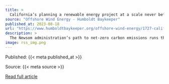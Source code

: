 ```yaml
---
title: >
  California’s planning a renewable energy project at a scale never before attempted in the world
source: "Offshore Wind Energy - Humboldt Baykeeper"
published_at: 2023-08-18
url: "https://www.humboldtbaykeeper.org/offshore-wind-energy/1727-california-s-planning-a-renewable-energy-project-at-a-scale-never-before-attempted-in-the-world-2"
description: >
  The Newsom administration’s path to net-zero carbon emissions runs through one of the state’s poorer, most remote areas.A 300-foot tall smokestack from a defunct paper mill looms over the port in Humboldt Bay, a relic of the timber industry that once defined the northwestern corner of California along with the struggling salmon fishing industry and sputtering marijuana trade.But a gust of optimism has arrived in Humboldt County over plans to develop offshore wind at a depth and scale never before attempted in the world – sparking hope and anxiety in a region that has lived through repeated boom-and-bust cycles and ended up with one of the lower per-capita incomes in the state.“This is a generational project,” said Jeff Hunerlach, secretary-treasurer of a council of construction unions for Humboldt and neighboring Del Norte County. “I could work 20 years on this project and my kid could work 20 years on this project.”The offshore wind proposal, driven by the Biden and Newsom administration efforts to dramatically increase renewable energy, would erect dozens of turbines three times the size of that smokestack with blades as long as a football field in an area of the Pacific Ocean nearly 10 times the size of Manhattan.But the project faces a host of major challenges. They include not just the obvious economic and bureaucratic hurdles but also a widespread distrust of outsiders in a region where indiscriminate logging engendered deep resentment and where an illegal marijuana industry created a counterculture haven in the fog-shrouded mountains.The region is still recovering from mistakes of the past. International wind developers are pitching their projects just as many residents celebrate the removal of Klamath River dams the Yurok Tribe and the fishing industry fought for decades. The structures destroyed rich salmon habitat to export hydropower even as many native people lived without electricity.“It has to be done right,” said Yurok Vice Chairman Frankie Myers. “Because we have to avoid being in the same position we are now 50 years from now. I’ve spent most of my life fighting the dams. I do not want to leave my children a fight to remove offshore wind.”leaders such as Yurok Tribal Court Judge Abby Abinanti worry how the expected influx of construction and manufacturing labor, some likely to occupy temporary “mancamps,” will affect vulnerable people such as native women who already go missing and are killed at higher rates than other groups.“Our concern is that these camps end up elevating those kinds of statistics unless preventative efforts are made,” said Abinanti.She also wants to make sure women have the same access as men to the new jobs through training.Read More
image: rss_img.png
---
```



  Published: {{< meta published_at >}}
  

  Source: {{< meta source >}}
  

  [Read full article]({{< meta url >}}){target='blank'}
  

